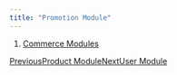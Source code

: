 ```yaml
---
title: "Promotion Module"
---
```


1. [Commerce Modules](/maginium/commerce-modules)

[PreviousProduct Module](/maginium/commerce-modules/product-module)[NextUser Module](/maginium/commerce-modules/user-module)
